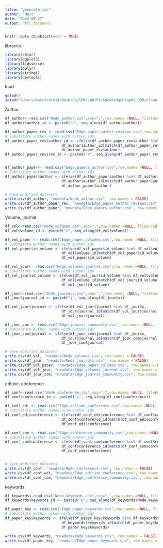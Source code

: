 ```yaml
---
title: "generate_ids"
author: "Marc"
date: "2024-05-27"
output: html_document
---
```


```r
knitr::opts_chunk$set(echo = TRUE)
```

libraries
```r
library(skimr)
library(ggplot2)
library(tidyverse)
library(dplyr)
library(stringi)
library(devtools)
```

load
```r
getwd()
setwd("/Users/marcforto14/Desktop/SDM/LAB/P2/KnowledgeGraphs_SDM/clean_datasets")
```

Author:
```r
df_author<-read.csv("Node_author.csv",sep=";",row.names =NULL, fileEncoding = "UTF-8") # load
df_author$author_id <- paste0("a", seq_along(df_author$author))

df_author_paper_rev <- read.csv("Edge_paper_author_reviews.csv",row.names =NULL, fileEncoding = "UTF-8")
# Substitute author names with author_ids
df_author_paper_rev$author_id <- ifelse(df_author_paper_rev$author %in% df_author$author, 
                          df_author$author_id[match(df_author_paper_rev$author, df_author$author)], 
                          df_author_paper_rev$author)
df_author_paper_rev$rev_id <- paste0("r", seq_along(df_author_paper_rev$author))


df_author_paper<- read.csv("Edge_papers_author.csv",row.names =NULL, fileEncoding = "UTF-8")
# Substitute author names with author_ids
df_author_paper$author <- ifelse(df_author_paper$author %in% df_author$author, 
                          df_author$author_id[match(df_author_paper$author, df_author$author)], 
                          df_author_paper$author)

# Save modified datasets
write.csv(df_author, "newdata/Node_author.csv", row.names = FALSE)
write.csv(df_author_paper_rev, "newdata/Edge_paper_author_reviews.csv", row.names = FALSE)
write.csv(df_author_paper, "newdata/Edge_papers_author.csv", row.names = FALSE)
```
Volume, journal
```r
df_vol<-read.csv("Node_volumes.csv",sep=",",row.names =NULL, fileEncoding = "UTF-8") # load
df_vol$volume_id <- paste0("v", seq_along(df_vol$volume))

df_vol_paper <- read.csv("Edge_paper_volumes.csv",row.names =NULL, fileEncoding = "UTF-8")
# Substitute author names with author_ids
df_vol_paper$id_volume <- ifelse(df_vol_paper$id_volume %in% df_vol$volume, 
                          df_vol$volume_id[match(df_vol_paper$id_volume, df_vol$volume)], 
                          df_vol_paper$id_volume)

df_vol_jour<- read.csv("Edge_volumes_journal.csv",row.names =NULL, fileEncoding = "UTF-8")
# Substitute author names with author_ids
df_vol_jour$id_volume <- ifelse(df_vol_jour$id_volume %in% df_vol$volume, 
                          df_vol$volume_id[match(df_vol_jour$id_volume, df_vol$volume)], 
                          df_vol_jour$id_volume)

df_jour<-read.csv("Node_journals.csv",sep=",",row.names =NULL, fileEncoding = "UTF-8") # load
df_jour$journal_id <- paste0("j", seq_along(df_jour$x))

df_vol_jour$journal <- ifelse(df_vol_jour$journal %in% df_jour$x, 
                          df_jour$journal_id[match(df_vol_jour$journal, df_jour$x)], 
                          df_vol_jour$journal)

df_jour_com <- read.csv("Edge_journal_community.csv",row.names =NULL, fileEncoding = "UTF-8")
# Substitute author names with author_ids
df_jour_com$journal <- ifelse(df_jour_com$journal %in% df_jour$x, 
                          df_jour$journal_id[match(df_jour_com$journal, df_jour$x)], 
                          df_jour_com$journal)

# Save modified datasets
write.csv(df_vol, "newdata/Node_volumes.csv", row.names = FALSE)
write.csv(df_jour, "newdata/Node_journals.csv", row.names = FALSE)
write.csv(df_vol_paper, "newdata/Edge_paper_volumes.csv", row.names = FALSE)
write.csv(df_vol_jour, "newdata/Edge_volumes_journal.csv", row.names = FALSE)
write.csv(df_jour_com, "newdata/Edge_journal_community.csv", row.names = FALSE)
```

edition, conference
```r
df_conf<-read.csv("Node_conference.csv",sep=",",row.names =NULL, fileEncoding = "UTF-8") # load
df_conf$conference_id <- paste0("c", seq_along(df_conf$conference))

df_conf_edi <- read.csv("Edge_edition_conference.csv",row.names =NULL, fileEncoding = "UTF-8")
# Substitute author names with author_ids
df_conf_edi$conference <- ifelse(df_conf_edi$conference %in% df_conf$conference, 
                          df_conf$conference_id[match(df_conf_edi$conference, df_conf$conference)], 
                          df_conf_edi$conference)

df_conf_com <- read.csv("Edge_conference_community.csv",row.names =NULL, fileEncoding = "UTF-8")
# Substitute author names with author_ids
df_conf_com$conference <- ifelse(df_conf_com$conference %in% df_conf$conference, 
                          df_conf$conference_id[match(df_conf_com$conference, df_conf$conference)], 
                          df_conf_com$conference)


# Save modified datasets
write.csv(df_conf, "newdata/Node_conference.csv", row.names = FALSE)
write.csv(df_conf_edi, "newdata/Edge_edition_conference.csv", row.names = FALSE)
write.csv(df_conf_com, "newdata/Edge_conference_community.csv", row.names = FALSE)
```

keywords
```r
df_keywords<-read.csv("Node_keywords.csv",sep=",",row.names =NULL, fileEncoding = "UTF-8") # load
df_keywords$keywords_id <- paste0("k", seq_along(df_keywords$Node_keywords))

df_paper_key <- read.csv("Edge_paper_keywords.csv",row.names =NULL, fileEncoding = "UTF-8")
# Substitute author names with author_ids
df_paper_key$keywords <- ifelse(df_paper_key$keywords %in% df_keywords$Node_keywords, 
                          df_keywords$keywords_id[match(df_paper_key$keywords, df_keywords$Node_keywords)], 
                          df_paper_key$keywords)

write.csv(df_keywords, "newdata/Node_keywords.csv", row.names = FALSE)
write.csv(df_paper_key, "newdata/Edge_paper_keywords.csv", row.names = FALSE)
```